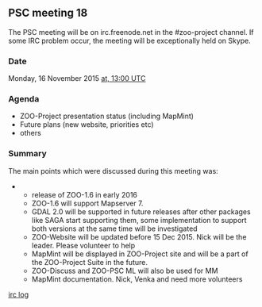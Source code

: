 
== PSC meeting 18 ==

The PSC meeting will be on irc.freenode.net in the  #zoo-project channel. If some IRC problem occur, the meeting will be exceptionally held on Skype. 

=== Date ===

Monday, 16 November 2015 [http://www.timeanddate.com/worldclock/fixedtime.html?year=2015&month=11&day=16&hour=13&min=0&sec=0 at,  13:00 UTC]

=== Agenda ===

*ZOO-Project presentation status (including MapMint)
*Future plans (new website, priorities etc)
*others

=== Summary ===

The main points which were discussed during this meeting was:

**release of ZOO-1.6 in early 2016 
**ZOO-1.6 will support Mapserver 7.
**GDAL 2.0 will be supported in future releases after other packages like SAGA start supporting them, some implementation to support both versions at the same time will be investigated
**ZOO-Website will be updated before 15 Dec 2015. Nick will be the leader. Please volunteer to help
**MapMint will be displayed in ZOO-Project site and will be a part of the ZOO-Project Suite in the future.
**ZOO-Discuss and ZOO-PSC ML will also be used for MM
**MapMint documentation. Nick, Venka and need more volunteers


[http://zoo-project.org/irclogs/psc_meeting18.log irc log]



{{TracNotice|{{PAGENAME}}}}